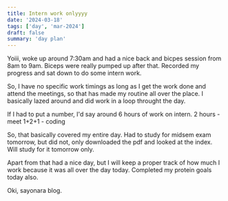 ```yaml
---
title: Intern work onlyyyy
date: '2024-03-18'
tags: ['day', 'mar-2024']
draft: false
summary: 'day plan'
---
```


Yoiii, woke up around 7:30am and had a nice back and bicpes session from 8am to 9am.
Biceps were really pumped up after that. Recorded my progress and sat down to do some intern work.

So, I have no specific work timings as long as I get the work done and attend the meetings, so that has made my
routine all over the place. I basically lazed around and did work in a loop throught the day.

If I had to put a number, I'd say around 6 hours of work on intern.
2 hours - meet
1+2+1 - coding

So, that basically covered my entire day. Had to study for midsem exam tomorrow, but did not, only downloaded the
pdf and looked at the index. Will study for it tomorrow only.

Apart from that had a nice day, but I will keep a proper track of how much I work because it was all over the day today.
Completed my protein goals today also.

Oki, sayonara blog.
